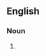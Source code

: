 {{also|Gaugers}}

==English==

===Noun===
{{head|en|noun plural form}}

# {{plural of|gauger|lang=en}}